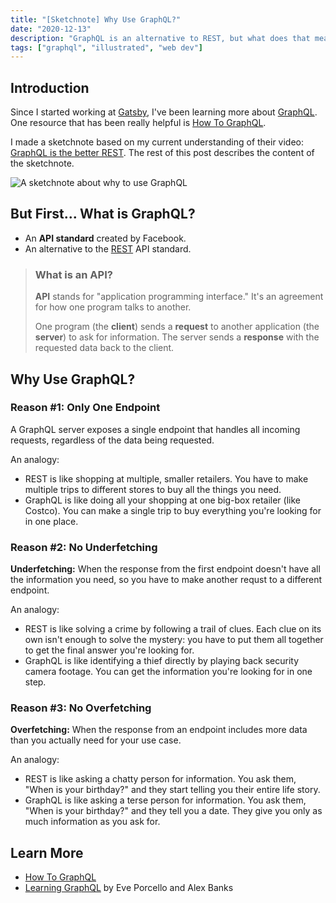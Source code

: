 ```yaml
---
title: "[Sketchnote] Why Use GraphQL?"
date: "2020-12-13"
description: "GraphQL is an alternative to REST, but what does that mean? This sketchnote explains some of the differences through visual metaphors."
tags: ["graphql", "illustrated", "web dev"]
---
```


## Introduction

Since I started working at [Gatsby](https://gatsbyjs.com), I've been learning more about [GraphQL](https://graphql.org/). One resource that has been really helpful is [How To GraphQL](https://www.howtographql.com/).

I made a sketchnote based on my current understanding of their video: [GraphQL is the better REST](https://www.howtographql.com/basics/1-graphql-is-the-better-rest/). The rest of this post describes the content of the sketchnote.

![A sketchnote about why to use GraphQL](./why-use-graphql-sketchnote.png)

## But First... What is GraphQL?

* An **API standard** created by Facebook.
* An alternative to the [REST](https://www.ibm.com/cloud/learn/rest-apis) API standard.

> ### What is an API?
>
> **API** stands for "application programming interface." It's an agreement for how one program talks to another.
>
> One program (the **client**) sends a **request** to another application (the **server**) to ask for information. The server sends a **response** with the requested data back to the client.

## Why Use GraphQL?

### Reason #1: Only One Endpoint

A GraphQL server exposes a single endpoint that handles all incoming requests, regardless of the data being requested.

An analogy:

* REST is like shopping at multiple, smaller retailers. You have to make multiple trips to different stores to buy all the things you need.
* GraphQL is like doing all your shopping at one big-box retailer (like Costco). You can make a single trip to buy everything you're looking for in one place.

### Reason #2: No Underfetching

**Underfetching:** When the response from the first endpoint doesn't have all the information you need, so you have to make another requst to a different endpoint.

An analogy:

* REST is like solving a crime by following a trail of clues. Each clue on its own isn't enough to solve the mystery: you have to put them all together to get the final answer you're looking for.
* GraphQL is like identifying a thief directly by playing back security camera footage. You can get the information you're looking for in one step.

### Reason #3: No Overfetching

**Overfetching:** When the response from an endpoint includes more data than you actually need for your use case.

An analogy:

* REST is like asking a chatty person for information. You ask them, "When is your birthday?" and they start telling you their entire life story.
* GraphQL is like asking a terse person for information. You ask them, "When is your birthday?" and they tell you a date. They give you only as much information as you ask for.

## Learn More

* [How To GraphQL](https://www.howtographql.com/)
* [Learning GraphQL](https://www.oreilly.com/library/view/learning-graphql/9781492030706/) by Eve Porcello and Alex Banks